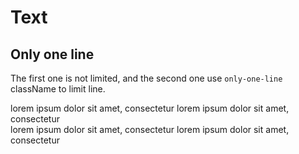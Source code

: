 
# Text

## Only one line

The first one is not limited, and the second one use `only-one-line` className to limit line.

<CodeDemo>
  <div className="flex gap-2">
    <div className="bg-bw-300 flex-1 h-20">
      lorem ipsum dolor sit amet, consectetur lorem ipsum dolor sit amet, consectetur
    </div>
    <div className="only-one-line bg-bw-300 flex-1 h-20">
      lorem ipsum dolor sit amet, consectetur lorem ipsum dolor sit amet, consectetur
    </div>
  </div>
</CodeDemo>
